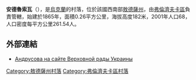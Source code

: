 {{expand|time=2016-08-28T13:46:57+00:00}}
{{expert|time=2016-08-28T13:46:57+00:00}}
{{coord|47|18|1|N|29|52|18|E|scale:30000|display=title}}

'''安德魯索瓦'''（{{lang-uk|Андрусова}}），是[[烏克蘭|烏克蘭]]的村落，位於該國西南部[[敖德薩州|敖德薩州]]，由[[弗倫濟夫卡區|弗倫濟夫卡區]]負責管轄，始建於1865年，面積0.26平方公里，海拔高度182米，2001年人口68，人口密度每平方公里261.54人。

== 外部連結 ==
* [http://w1.c1.rada.gov.ua/pls/z7502/A005?rf7571=23351 Андрусова на сайте Верховной рады Украины]{{dead link|date=2017年12月 |bot=InternetArchiveBot |fix-attempted=yes }} {{ref-uk}}

{{DEFAULTSORT:Андрусова}}
[[Category:敖德薩州村落|Category:敖德薩州村落]]
[[Category:弗倫濟夫卡區村落|Category:弗倫濟夫卡區村落]]


{{Odessa-geo-stub}}